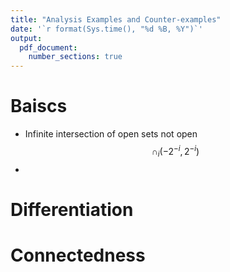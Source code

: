 ```yaml
---
title: "Analysis Examples and Counter-examples"
date: '`r format(Sys.time(), "%d %B, %Y")`'
output:
  pdf_document:
    number_sections: true
---
```


# Baiscs  

- Infinite intersection of open sets not open
$$
\cap_{i} (-2^{-i},2^{-i})
$$
- 

# Differentiation  


# Connectedness   






